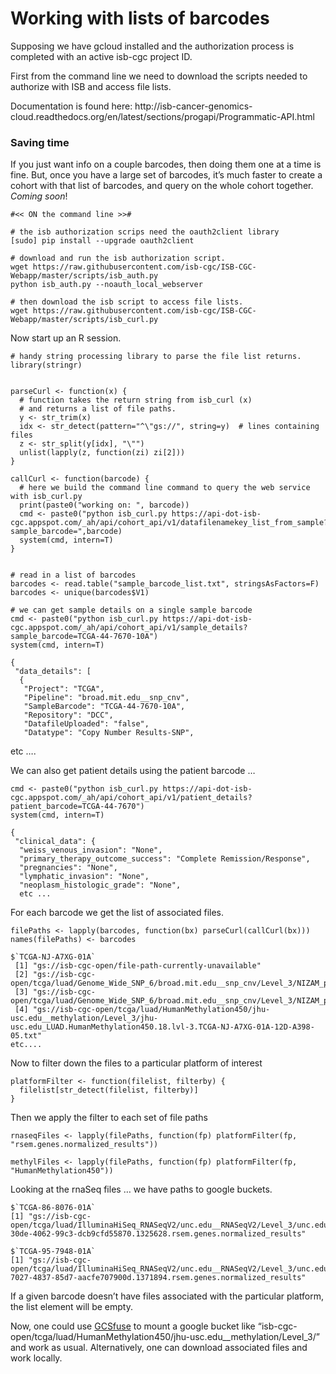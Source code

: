 # Working with lists of barcodes

Supposing we have gcloud installed and the authorization process is completed
with an active isb-cgc project ID.

First from the command line we need to download the scripts needed to
authorize with ISB and access file lists.

Documentation is found here: http://isb-cancer-genomics-cloud.readthedocs.org/en/latest/sections/progapi/Programmatic-API.html

### Saving time
If you just want info on a couple barcodes, then doing them one at a time is fine.
But, once you have a large set of barcodes, it's much faster to create a cohort
with that list of barcodes, and query on the whole cohort together.
*Coming soon*!

```
#<< ON the command line >>#

# the isb authorization scrips need the oauth2client library
[sudo] pip install --upgrade oauth2client

# download and run the isb authorization script.
wget https://raw.githubusercontent.com/isb-cgc/ISB-CGC-Webapp/master/scripts/isb_auth.py
python isb_auth.py --noauth_local_webserver

# then download the isb script to access file lists.
wget https://raw.githubusercontent.com/isb-cgc/ISB-CGC-Webapp/master/scripts/isb_curl.py
```

Now start up an R session.

```
# handy string processing library to parse the file list returns.
library(stringr)


parseCurl <- function(x) {
  # function takes the return string from isb_curl (x)
  # and returns a list of file paths.
  y <- str_trim(x)
  idx <- str_detect(pattern="^\"gs://", string=y)  # lines containing files
  z <- str_split(y[idx], "\"")
  unlist(lapply(z, function(zi) zi[2]))
}

callCurl <- function(barcode) {
  # here we build the command line command to query the web service with isb_curl.py
  print(paste0("working on: ", barcode))
  cmd <- paste0("python isb_curl.py https://api-dot-isb-cgc.appspot.com/_ah/api/cohort_api/v1/datafilenamekey_list_from_sample?sample_barcode=",barcode)
  system(cmd, intern=T)
}


# read in a list of barcodes
barcodes <- read.table("sample_barcode_list.txt", stringsAsFactors=F)
barcodes <- unique(barcodes$V1)

# we can get sample details on a single sample barcode
cmd <- paste0("python isb_curl.py https://api-dot-isb-cgc.appspot.com/_ah/api/cohort_api/v1/sample_details?sample_barcode=TCGA-44-7670-10A")
system(cmd, intern=T)

{
 "data_details": [
  {
   "Project": "TCGA",
   "Pipeline": "broad.mit.edu__snp_cnv",
   "SampleBarcode": "TCGA-44-7670-10A",
   "Repository": "DCC",
   "DatafileUploaded": "false",
   "Datatype": "Copy Number Results-SNP",
```
   etc ....

We can also get patient details using the patient barcode ...

```
cmd <- paste0("python isb_curl.py https://api-dot-isb-cgc.appspot.com/_ah/api/cohort_api/v1/patient_details?patient_barcode=TCGA-44-7670")
system(cmd, intern=T)

{
 "clinical_data": {
  "weiss_venous_invasion": "None",
  "primary_therapy_outcome_success": "Complete Remission/Response",
  "pregnancies": "None",
  "lymphatic_invasion": "None",
  "neoplasm_histologic_grade": "None",
  etc ...

```

For each barcode we get the list of associated files.

```
filePaths <- lapply(barcodes, function(bx) parseCurl(callCurl(bx)))
names(filePaths) <- barcodes

$`TCGA-NJ-A7XG-01A`
 [1] "gs://isb-cgc-open/file-path-currently-unavailable"
 [2] "gs://isb-cgc-open/tcga/luad/Genome_Wide_SNP_6/broad.mit.edu__snp_cnv/Level_3/NIZAM_p_TCGAb_406_07_08_09_10_N_GenomeWideSNP_6_B03_1486574.hg19.seg.txt"
 [3] "gs://isb-cgc-open/tcga/luad/Genome_Wide_SNP_6/broad.mit.edu__snp_cnv/Level_3/NIZAM_p_TCGAb_406_07_08_09_10_N_GenomeWideSNP_6_B03_1486574.nocnv_hg19.seg.txt"
 [4] "gs://isb-cgc-open/tcga/luad/HumanMethylation450/jhu-usc.edu__methylation/Level_3/jhu-usc.edu_LUAD.HumanMethylation450.18.lvl-3.TCGA-NJ-A7XG-01A-12D-A398-05.txt"
etc....

```

Now to filter down the files to a particular platform of interest

```
platformFilter <- function(filelist, filterby) {
  filelist[str_detect(filelist, filterby)]
}
```

Then we apply the filter to each set of file paths

```
rnaseqFiles <- lapply(filePaths, function(fp) platformFilter(fp, "rsem.genes.normalized_results"))

methylFiles <- lapply(filePaths, function(fp) platformFilter(fp, "HumanMethylation450"))
```

Looking at the rnaSeq files ... we have paths to google buckets.

```
$`TCGA-86-8076-01A`
[1] "gs://isb-cgc-open/tcga/luad/IlluminaHiSeq_RNASeqV2/unc.edu__RNASeqV2/Level_3/unc.edu.c9cf5f5f-30de-4062-99c3-dcb9cfd55870.1325628.rsem.genes.normalized_results"

$`TCGA-95-7948-01A`
[1] "gs://isb-cgc-open/tcga/luad/IlluminaHiSeq_RNASeqV2/unc.edu__RNASeqV2/Level_3/unc.edu.a5e6acbf-7027-4837-85d7-aacfe707900d.1371894.rsem.genes.normalized_results"

```

If a given barcode doesn't have files associated with the particular platform,
the list element will be empty.

Now, one could use [GCSfuse](https://www.google.com/url?sa=t&rct=j&q=&esrc=s&source=web&cd=1&ved=0ahUKEwi7mMPY5prKAhVQ4WMKHcidAdIQFggdMAA&url=https%3A%2F%2Fgithub.com%2Fgooglecloudplatform%2Fgcsfuse&usg=AFQjCNH9eZaZ6IlcwYDL_7jW_jy4hM25wQ)
to mount a google bucket like "isb-cgc-open/tcga/luad/HumanMethylation450/jhu-usc.edu__methylation/Level_3/"
and work as usual. Alternatively, one can download associated files and work locally.
